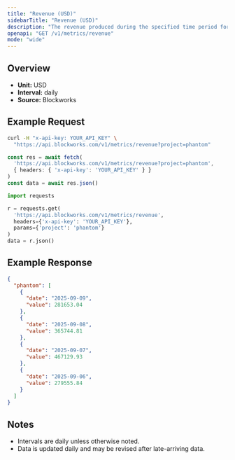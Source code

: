 ```yaml
---
title: "Revenue (USD)"
sidebarTitle: "Revenue (USD)"
description: "The revenue produced during the specified time period for given project."
openapi: "GET /v1/metrics/revenue"
mode: "wide"
---
```


## Overview

- **Unit:** USD
- **Interval:** daily
- **Source:** Blockworks

## Example Request

<CodeGroup>

```bash cURL
curl -H "x-api-key: YOUR_API_KEY" \
  "https://api.blockworks.com/v1/metrics/revenue?project=phantom"
```

```typescript TypeScript
const res = await fetch(
  'https://api.blockworks.com/v1/metrics/revenue?project=phantom',
  { headers: { 'x-api-key': 'YOUR_API_KEY' } }
)
const data = await res.json()
```

```python Python
import requests

r = requests.get(
  'https://api.blockworks.com/v1/metrics/revenue',
  headers={'x-api-key': 'YOUR_API_KEY'},
  params={'project': 'phantom'}
)
data = r.json()
```

</CodeGroup>

## Example Response

```json
{
  "phantom": [
    {
      "date": "2025-09-09",
      "value": 281653.04
    },
    {
      "date": "2025-09-08",
      "value": 365744.81
    },
    {
      "date": "2025-09-07",
      "value": 467129.93
    },
    {
      "date": "2025-09-06",
      "value": 279555.84
    }
  ]
}
```

## Notes
- Intervals are daily unless otherwise noted.
- Data is updated daily and may be revised after late-arriving data.